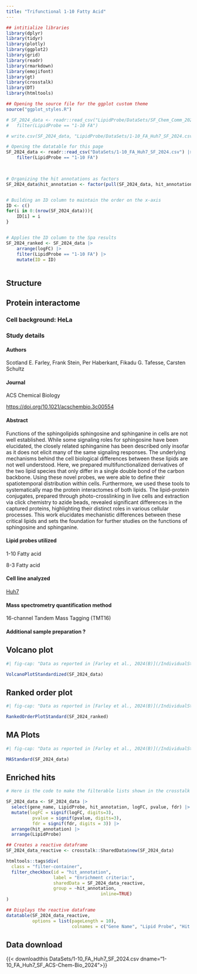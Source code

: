 ```yaml
---
title: "Trifunctional 1-10 Fatty Acid"
---
```



<!-- R setup, reading dataframes and minor data wrangling -->
```r
## intitialize libraries
library(dplyr)
library(tidyr)
library(plotly)
library(ggplot2)
library(grid)
library(readr)
library(rmarkdown)
library(emojifont)
library(gt)
library(crosstalk)
library(DT)
library(htmltools)

## Opening the source file for the ggplot custom theme
source("ggplot_styles.R")

# SF_2024_data <- readr::read_csv("LipidProbe/DataSets/SF_Chem_Comm_2024_download.csv") |>
# 	filter(LipidProbe == "1-10 FA")

# write.csv(SF_2024_data, "LipidProbe/DataSets/1-10_FA_Huh7_SF_2024.csv")

# Opening the datatable for this page
SF_2024_data <- readr::read_csv("DataSets/1-10_FA_Huh7_SF_2024.csv") |>
	filter(LipidProbe == "1-10 FA")

	

# Organizing the hit annotations as factors
SF_2024_data$hit_annotation <- factor(pull(SF_2024_data, hit_annotation), levels = c("enriched hit", "hit", "enriched candidate", "candidate", "no hit", "NA"), ordered = TRUE)


# Building an ID column to maintain the order on the x-axis
ID <- c()
for(i in 0:(nrow(SF_2024_data))){
	ID[i] = i
}


# Applies the ID column to the Spa results
SF_2024_ranked <- SF_2024_data |>
    arrange(logFC) |>
	filter(LipidProbe == "1-10 FA") |>
	mutate(ID = ID) 



```

## Structure

## Protein interactome

### Cell background: HeLa


::: {.callout-note collapse="true"}

### Study details

#### Authors
Scotland E. Farley, Frank Stein, Per Haberkant, Fikadu G. Tafesse, Carsten Schultz


#### Journal
ACS Chemical Biology

<https://doi.org/10.1021/acschembio.3c00554>{target="_blank"}

#### Abstract

Functions of the sphingolipids sphingosine and sphinganine in cells are not well established. While some signaling roles for sphingosine have been elucidated, the closely related sphinganine has been described only insofar as it does not elicit many of the same signaling responses. The underlying mechanisms behind the cell biological differences between these lipids are not well understood. Here, we prepared multifunctionalized derivatives of the two lipid species that only differ in a single double bond of the carbon backbone. Using these novel probes, we were able to define their spatiotemporal distribution within cells. Furthermore, we used these tools to systematically map the protein interactomes of both lipids. The lipid-protein conjugates, prepared through photo-crosslinking in live cells and extraction via click chemistry to azide beads, revealed significant differences in the captured proteins, highlighting their distinct roles in various cellular processes. This work elucidates mechanistic differences between these critical lipids and sets the foundation for further studies on the functions of sphingosine and sphinganine.

#### Lipid probes utilized

1-10 Fatty acid

8-3 Fatty acid

#### Cell line analyzed

[Huh7](https://huh7.com){target="_blank"}

#### Mass spectrometry quantification method

16-channel Tandem Mass Tagging (TMT16)

#### Additional sample preparation <span class="help-symbol" title="e.g. sub-cellular fractionation, depletion, etc.">?</span>
:::



::: {.panel-tabset}

## Volcano plot

:::{.border}
```r
#| fig-cap: "Data as reported in [Farley et al., 2024(B)](/IndividualStudies/SF_2024_B.qmd). Black proteins are unenriched or depleted in the presence of probe, Purple enriched candidates are defined as proteins with a false discovery rate less than 0.2 and a fold change of at least 1.5-fold, and Orange enriched hits are defined as proteins with a false discovery rate less than 0.05 and a fold change of at least 2-fold in the +UV over the -UV)."

VolcanoPlotStandardized(SF_2024_data)
```
:::

## Ranked order plot

:::{.border}
```r
#| fig-cap: "Data as reported in [Farley et al., 2024(B)](/IndividualStudies/SF_2024_B.qmd). Black proteins are unenriched or depleted in the presence of probe, Purple enriched candidates are defined as proteins with a false discovery rate less than 0.2 and a fold change of at least 1.5-fold, and Orange enriched hits are defined as proteins with a false discovery rate less than 0.05 and a fold change of at least 2-fold in the +UV over the -UV)."

RankedOrderPlotStandard(SF_2024_ranked)
```
:::


## MA Plots

:::{.border}
```r
#| fig-cap: "Data as reported in [Farley et al., 2024(B)](/IndividualStudies/SF_2024_B.qmd). Black proteins are unenriched or depleted in the presence of probe, Purple enriched candidates are defined as proteins with a false discovery rate less than 0.2 and a fold change of at least 1.5-fold, and Orange enriched hits are defined as proteins with a false discovery rate less than 0.05 and a fold change of at least 2-fold in the +UV over the -UV)."

MAStandard(SF_2024_data)

```
:::
:::



## Enriched hits

:::{.border}
```r

# Here is the code to make the filterable lists shown in the crosstalk table below

SF_2024_data <- SF_2024_data |>
  select(gene_name, LipidProbe, hit_annotation, logFC, pvalue, fdr) |>
  mutate(logFC = signif(logFC, digits=3),
          pvalue = signif(pvalue, digits=3),
          fdr = signif(fdr, digits = 3)) |>
  arrange(hit_annotation) |>
  arrange(LipidProbe)

## Creates a reactive dataframe
SF_2024_data_reactive <- crosstalk::SharedData$new(SF_2024_data)

htmltools::tags$div(
  class = "filter-container",
  filter_checkbox(id = "hit_annotation",
                  label = "Enrichment criteria:", 
                  sharedData = SF_2024_data_reactive,
                  group = ~hit_annotation,
									inline=TRUE)
)

## Displays the reactive dataframe
datatable(SF_2024_data_reactive, 
          options = list(pageLength = 10),
                         colnames = c("Gene Name", "Lipid Probe", "Hit Annotation", "LogFC", "p value", "FDR"))

```
:::

## Data download

{{< downloadthis DataSets/1-10_FA_Huh7_SF_2024.csv dname="1-10_FA_Huh7_SF_ACS-Chem-Bio_2024">}}

